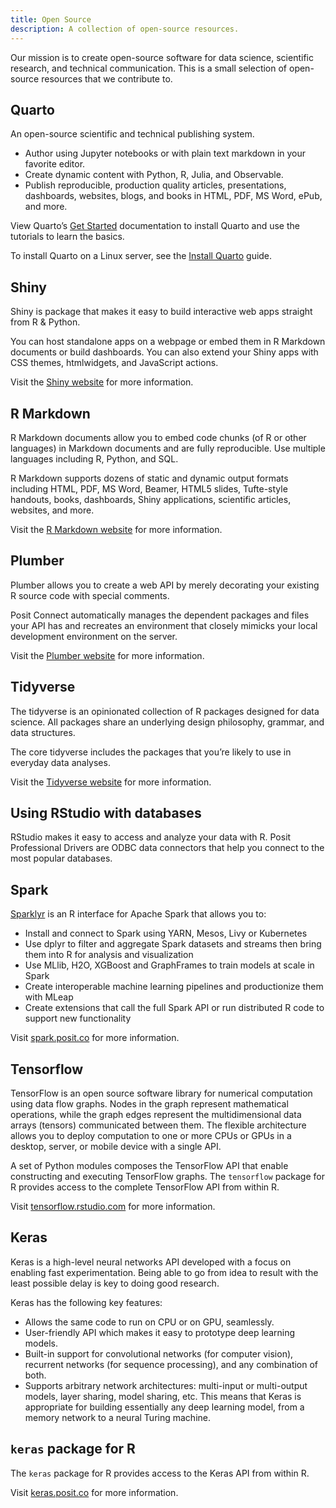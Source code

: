 ```yaml
---
title: Open Source
description: A collection of open-source resources.
---
```


Our mission is to create open-source software for data science, scientific research, and technical communication. This is a small selection of open-source resources that we contribute to.

## Quarto

An open-source scientific and technical publishing system.

- <!-- vale Posit.Vocab = NO -->Author<!-- vale Posit.Vocab = YES --> using Jupyter notebooks or with plain text markdown in your favorite editor.
- Create dynamic content with Python, R, Julia, and Observable.
- Publish reproducible, production quality articles, presentations, dashboards, websites, blogs, and books in HTML, PDF, MS Word, ePub, and more.

View Quarto's [Get Started](https://quarto.org/docs/get-started/) documentation to install Quarto and use the tutorials to learn the basics.

To install Quarto on a Linux server, see the [Install Quarto](/resources/install-quarto.md) guide.

## Shiny

Shiny is package that makes it easy to build interactive web apps straight from R & Python.

You can host standalone apps on a webpage or embed them in R Markdown
documents or build dashboards. You can also extend your Shiny apps with CSS
themes, htmlwidgets, and JavaScript actions.

Visit the [Shiny website](https://shiny.posit.co/) for more information.

## R Markdown

R Markdown documents allow you to embed code chunks (of R or other languages) in
Markdown documents and are fully reproducible. Use multiple languages including R, Python, and SQL.

R Markdown supports dozens of static and dynamic output formats including HTML,
PDF, MS Word, Beamer, HTML5 slides, Tufte-style handouts, books, dashboards,
Shiny applications, scientific articles, websites, and more.

Visit the [R Markdown website](https://rmarkdown.rstudio.com/) for more information.

## Plumber

Plumber allows you to create a web API by merely decorating your existing R
source code with special comments.

Posit Connect automatically manages the dependent packages and files your API
has and recreates an environment that <!-- vale Microsoft.Adverbs = NO -->closely<!-- vale Microsoft.Adverbs = YES --> mimicks your local development
environment on the server.

Visit the [Plumber website](https://www.rplumber.io/) for more information.

## Tidyverse

The tidyverse is an opinionated collection of R packages designed for data
science. All packages share an underlying design philosophy, grammar, and data
structures.

The core tidyverse includes the packages that you're likely to use in everyday
data analyses.

Visit the [Tidyverse website](https://www.tidyverse.org/) for more information.

## Using RStudio with databases

RStudio makes it easy to access and analyze your data with R. Posit Professional Drivers are ODBC data connectors that help you connect to the most popular databases.

## Spark

[Sparklyr](https://spark.posit.co) is an R interface for Apache Spark that
allows you to:

- Install and connect to Spark using YARN, Mesos, Livy or Kubernetes
- Use dplyr to filter and aggregate Spark datasets and streams then bring them
  into R for analysis and visualization
- Use MLlib, H2O, XGBoost and GraphFrames to train models at scale in Spark
- Create interoperable machine learning pipelines and productionize them with
  MLeap
- Create extensions that call the full Spark API or run distributed R code to
  support new functionality

Visit [spark.posit.co](https://spark.posit.co) for more information.

## Tensorflow

TensorFlow is an open source software library for numerical computation using
data flow graphs. Nodes in the graph represent mathematical operations, while
the graph edges represent the multidimensional data arrays (tensors)
communicated between them. The flexible architecture allows you to deploy
computation to one or more CPUs or GPUs in a desktop, server, or mobile device
with a single API.

A set of Python modules composes the TensorFlow API that enable
constructing and executing TensorFlow graphs. The `tensorflow` package for R
provides access to the complete TensorFlow API from within R.

Visit [tensorflow.rstudio.com](https://tensorflow.rstudio.com/) for more information.

## Keras

Keras is a high-level neural networks API developed with a focus on enabling
fast experimentation. Being able to go from idea to result with the least
possible delay is key to doing good research. 

Keras has the following key
features:

- Allows the same code to run on CPU or on GPU, seamlessly.
- User-friendly API which makes it easy to prototype deep learning models.
- Built-in support for convolutional networks (for computer vision), recurrent networks (for sequence processing), and any combination of both.
- Supports arbitrary network architectures: multi-input or multi-output models, layer sharing, model sharing, etc. This means that Keras is appropriate for building essentially any deep learning model, from a memory network to a neural Turing machine.

:::{.callout-note}
## `keras` package for R
The `keras` package for R provides access to the Keras API from within R.
:::

Visit <a href="https://keras.rstudio.com/">keras.posit.co</a> for more information.

